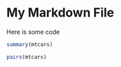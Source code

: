My Markdown File
=================

Here is some code 
```r
summary(mtcars)
```

```r
pairs(mtcars)
```